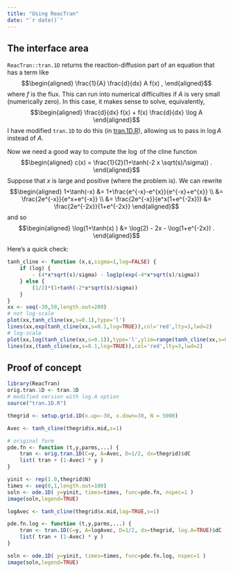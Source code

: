```yaml
---
title: "Using ReacTran"
date: "`r date()`"
---
```


The interface area
------------------

`ReacTran::tran.1D` returns the reaction-diffusion part of an equation that has a term like
$$\begin{aligned}
    \frac{1}{A} \frac{d}{dx}  A f(x)  ,
\end{aligned}$$
where $f$ is the flux.
This can run into numerical difficulties if $A$ is very small (numerically zero).
In this case, it makes sense to solve, equivalently,
$$\begin{aligned}
    \frac{d}{dx} f(x) + f(x) \frac{d}{dx} \log A 
\end{aligned}$$
I have modified `tran.1D` to do this (in [tran.1D.R](tran.1D.R)),
allowing us to pass in $\log A$ instead of $A$.

Now we need a good way to compute the $\log$ of the cline function 
$$\begin{aligned}
    c(x) = \frac{1}{2}(1+\tanh(-2 x \sqrt(s)/\sigma)) .
\end{aligned}$$
Suppose that $x$ is  large and positive (where the problem is).
We can rewrite
$$\begin{aligned}
1+\tanh(-x) 
&= 1+\frac{e^{-x}-e^{x}}{e^{-x}+e^{x}} \\
&= \frac{2e^{-x}}{e^x+e^{-x}} \\
&= \frac{2e^{-x}}{e^x(1+e^{-2x})} 
&= \frac{2e^{-2x}}{1+e^{-2x}} 
\end{aligned}$$
and so
$$\begin{aligned}
\log(1+\tanh(x) )
&= \log(2) - 2x - \log(1+e^{-2x}) .
\end{aligned}$$

Here's a quick check:
```r
tanh_cline <- function (x,s,sigma=1,log=FALSE) {
    if (log) {
        - (4*x*sqrt(s)/sigma) - log1p(exp(-4*x*sqrt(s)/sigma))
    } else {
        (1/2)*(1+tanh(-2*x*sqrt(s)/sigma))
    }
}
xx <- seq(-30,50,length.out=200)
# not log-scale
plot(xx,tanh_cline(xx,s=0.1),type='l')
lines(xx,exp(tanh_cline(xx,s=0.1,log=TRUE)),col='red',lty=3,lwd=2)
# log-scale
plot(xx,log(tanh_cline(xx,s=0.1)),type='l',ylim=range(tanh_cline(xx,s=0.1,log=TRUE)))
lines(xx,(tanh_cline(xx,s=0.1,log=TRUE)),col='red',lty=3,lwd=2)
```

Proof of concept
----------------

```r
library(ReacTran)
orig.tran.1D <- tran.1D
# modified version with log.A option
source("tran.1D.R")

thegrid <- setup.grid.1D(x.up=-30, x.down=30, N = 5000)

Avec <- tanh_cline(thegrid$x.mid,s=1)

# original form
pde.fn <- function (t,y,parms,...) {
    tran <- orig.tran.1D(C=y, A=Avec, D=1/2, dx=thegrid)$dC
    list( tran + (1-Avec) * y )
}

yinit <- rep(1.0,thegrid$N)
times <- seq(0,1,length.out=100)
soln <- ode.1D( y=yinit, times=times, func=pde.fn, nspec=1 )
image(soln,legend=TRUE)

logAvec <- tanh_cline(thegrid$x.mid,log=TRUE,s=1)

pde.fn.log <- function (t,y,parms,...) {
    tran <- tran.1D(C=y, A=logAvec, D=1/2, dx=thegrid, log.A=TRUE)$dC
    list( tran + (1-Avec) * y )
}

soln <- ode.1D( y=yinit, times=times, func=pde.fn.log, nspec=1 )
image(soln,legend=TRUE)
```


<!--
Boundary conditions
-------------------

We want the function `tran.1D` to return the generator of a Markov process
applied to a function
-- not a sub-Markov process, with killing,
as that appears in the reaction term.
What should the boundary conditions be?
Let $G$ be the generator,
which we write in the form
$$\begin{aligned}
Gf = \frac{1}{A} \grad \cdot A D \grad f,
\end{aligned}$$
where $D \grad f$ is the *flux*.
We know that $G\textbf{1}=0$,
where $\textbf{1}$ is the constant function.
Well,
$$\begin{aligned}
    G\textbf{1} 
    &=
\end{aligned}$$

-->
